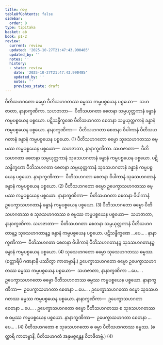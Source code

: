 ```yaml
---
title: ကမ္မ
tableOfContents: false
sidebar:
  order: 8
type: tipitaka
basket: ab
book: p1-2
review:
  current: review
  updated: '2025-10-27T21:47:43.990485'
  updated_by: ''
  notes: ''
  history:
  - state: review
    date: '2025-10-27T21:47:43.990485'
    updated_by: ''
    notes: ''
    previous_state: draft
---
```



<ReviewStatus review={frontmatter.review} showDetails={true} />

<HypothesisAnnotation frontmatter={frontmatter} />

<DynamicBreadcrumb />

<Division number="40" book="p1-2" e="ch" v="37" p="129">

<Paragraph number="748" book="p1-2">
ပီတိသဟဂတော ဓမ္မော ပီတိသဟဂတဿ ဓမ္မဿ ကမ္မပစ္စယေန ပစ္စယော—  သဟဇာတာ, နာနာက္ခဏိကာ. <Emphasis>သဟဇာတာ</Emphasis>—  ပီတိသဟဂတာ စေတနာ သမ္ပယုတ္တကာနံ ခန္ဓာနံ ကမ္မပစ္စယေန ပစ္စယော. ပဋိသန္ဓိက္ခဏေ ပီတိသဟဂတာ စေတနာ သမ္ပယုတ္တကာနံ ခန္ဓာနံ ကမ္မပစ္စယေန ပစ္စယော. <Emphasis>နာနာက္ခဏိကာ</Emphasis>—  ပီတိသဟဂတာ စေတနာ ဝိပါကာနံ ပီတိသဟဂတာနံ ခန္ဓာနံ ကမ္မပစ္စယေန ပစ္စယော. (1)
</Paragraph>

<Paragraph number="749" book="p1-2">
ပီတိသဟဂတော ဓမ္မော သုခသဟဂတဿ ဓမ္မဿ ကမ္မပစ္စယေန ပစ္စယော—  သဟဇာတာ, နာနာက္ခဏိကာ. <Emphasis>သဟဇာတာ</Emphasis>—  ပီတိသဟဂတာ စေတနာ သမ္ပယုတ္တကာနံ သုခသဟဂတာနံ ခန္ဓာနံ ကမ္မပစ္စယေန ပစ္စယော. ပဋိသန္ဓိက္ခဏေ ပီတိသဟဂတာ စေတနာ သမ္ပယုတ္တကာနံ သုခသဟဂတာနံ ခန္ဓာနံ ကမ္မပစ္စယေန ပစ္စယော. နာနာက္ခဏိကာ—  ပီတိသဟဂတာ စေတနာ ဝိပါကာနံ သုခသဟဂတာနံ ခန္ဓာနံ ကမ္မပစ္စယေန ပစ္စယော. (2)
</Paragraph>

<Paragraph number="750" book="p1-2">
ပီတိသဟဂတော ဓမ္မော ဥပေက္ခာသဟဂတဿ ဓမ္မဿ ကမ္မပစ္စယေန ပစ္စယော. နာနာက္ခဏိကာ—  ပီတိသဟဂတာ စေတနာ ဝိပါကာနံ ဥပေက္ခာသဟဂတာနံ ခန္ဓာနံ ကမ္မပစ္စယေန ပစ္စယော. (3)
</Paragraph>

<Paragraph number="751" book="p1-2">
ပီတိသဟဂတော ဓမ္မော ပီတိသဟဂတဿ စ သုခသဟဂတဿ စ ဓမ္မဿ ကမ္မပစ္စယေန ပစ္စယော—  သဟဇာတာ, နာနာက္ခဏိကာ. <Emphasis>သဟဇာတာ</Emphasis>—  ပီတိသဟဂတာ စေတနာ သမ္ပယုတ္တကာနံ ပီတိသဟဂတာနဉ္စ သုခသဟဂတာနဉ္စ ခန္ဓာနံ ကမ္မပစ္စယေန ပစ္စယော. ပဋိသန္ဓိက္ခဏေ …ပေ… . နာနာက္ခဏိကာ—  ပီတိသဟဂတာ စေတနာ ဝိပါကာနံ ပီတိသဟဂတာနဉ္စ သုခသဟဂတာနဉ္စ ခန္ဓာနံ ကမ္မပစ္စယေန ပစ္စယော. (4)
</Paragraph>

</Division>
<Division number="41" book="p1-2" e="ch" v="37" p="130">

<Paragraph number="752" book="p1-2">
သုခသဟဂတော ဓမ္မော သုခသဟဂတဿ ဓမ္မဿ. (စတ္တာရိပိ ဂဏနာနိ ပဿိတွာ ကာတဗ္ဗာနိ.)
</Paragraph>

</Division>
<Division number="42" book="p1-2" e="ch" v="37" p="130">

<Paragraph number="753" book="p1-2">
ဥပေက္ခာသဟဂတော ဓမ္မော ဥပေက္ခာသဟဂတဿ ဓမ္မဿ ကမ္မပစ္စယေန ပစ္စယော—  သဟဇာတာ, နာနာက္ခဏိကာ …ပေ… .
</Paragraph>

<Paragraph number="754" book="p1-2">
ဥပေက္ခာသဟဂတော ဓမ္မော ပီတိသဟဂတဿ ဓမ္မဿ ကမ္မပစ္စယေန ပစ္စယော. <Emphasis>နာနာက္ခဏိကာ</Emphasis>—  ဥပေက္ခာသဟဂတာ စေတနာ …ပေ… .
</Paragraph>

<Paragraph number="755" book="p1-2">
ဥပေက္ခာသဟဂတော ဓမ္မော သုခသဟဂတဿ ဓမ္မဿ ကမ္မပစ္စယေန ပစ္စယော. <Emphasis>နာနာက္ခဏိကာ</Emphasis>—  ဥပေက္ခာသဟဂတာ စေတနာ …ပေ… .
</Paragraph>

<Paragraph number="756" book="p1-2">
ဥပေက္ခာသဟဂတော ဓမ္မော ပီတိသဟဂတဿ စ သုခသဟဂတဿ စ ဓမ္မဿ ကမ္မပစ္စယေန ပစ္စယော. <Emphasis>နာနာက္ခဏိကာ</Emphasis>—  ဥပေက္ခာသဟဂတာ စေတနာ …ပေ… . (4)
</Paragraph>

<Paragraph number="757" book="p1-2">
ပီတိသဟဂတော စ သုခသဟဂတော စ ဓမ္မာ ပီတိသဟဂတဿ ဓမ္မဿ. (စတ္တာရိ ကာတဗ္ဗာနိ, ပီတိသဟဂတံ အနုမဇ္ဇန္တေန ဝိဘဇိတဗ္ဗံ.) (4)
</Paragraph>
</Division>